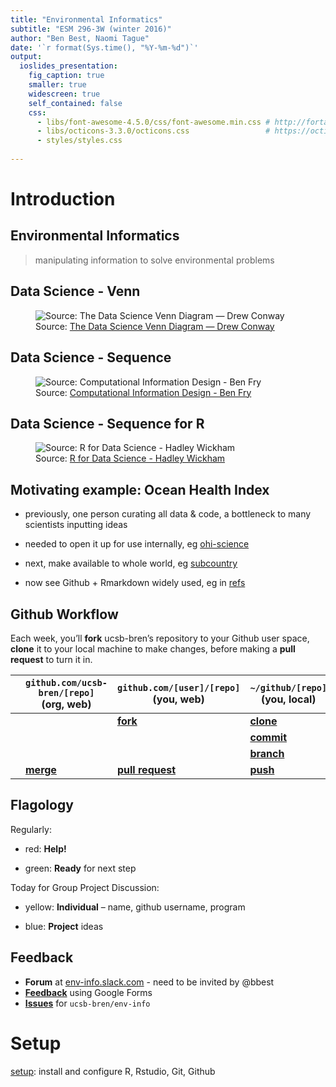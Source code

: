 ```yaml
---
title: "Environmental Informatics"
subtitle: "ESM 296-3W (winter 2016)"
author: "Ben Best, Naomi Tague"
date: '`r format(Sys.time(), "%Y-%m-%d")`'
output:
  ioslides_presentation:
    fig_caption: true
    smaller: true
    widescreen: true
    self_contained: false
    css: 
      - libs/font-awesome-4.5.0/css/font-awesome.min.css # http://fortawesome.github.io/Font-Awesome/icons/
      - libs/octicons-3.3.0/octicons.css                 # https://octicons.github.com/
      - styles/styles.css
    
---
```


# Introduction

## Environmental Informatics

> manipulating information to solve environmental problems

## Data Science - Venn

![Source: [The Data Science Venn Diagram — Drew Conway](http://drewconway.com/zia/2013/3/26/the-data-science-venn-diagram)](img/DataScience_VennDiagram_DrewConway.png)

## Data Science - Sequence

![Source: [Computational Information Design - Ben Fry](http://benfry.com/phd/)](http://i0.wp.com/flowingdata.com/wp-content/uploads/2009/06/all-fields.png?zoom=2&w=960)

## Data Science - Sequence for R

![Source: [R for Data Science - Hadley Wickham](http://r4ds.had.co.nz/intro.html)](img/r4ds_data-science.png)

## Motivating example: Ocean Health Index

- previously, one person curating all data & code, a bottleneck to many scientists inputting ideas

- needed to open it up for use internally, eg [ohi-science](https://github.com/ohi-science)

- next, make available to whole world, eg [subcountry](http://ohi-science.org/subcountry/)

- now see Github + Rmarkdown widely used, eg <span class="octicon octicon-mark-github"></span> in [refs](http://ucsb-bren.github.io/env-info/refs)

## Github Workflow

Each week, you'll **fork** ucsb-bren's repository to your Github user space, **clone** it to your local machine to make changes, before making a **pull request** to turn it in.

|       | <span class="octicon octicon-repo"></span> `github.com/ucsb-bren/[repo]` <br> (org, web)  | <span class="octicon octicon-repo"></span> `github.com/[user]/[repo]` <br> (you, web) | <span class="octicon octicon-repo"></span> `~/github/[repo]` <br> (you, local) |
|-------|-----------------------------------------------|--------------------------------------------|---------------------------------------|
| <span class="octicon octicon-arrow-right"></span> | | <span class="octicon octicon-arrow-right"></span> [**fork**](https://help.github.com/articles/fork-a-repo) <span class="mega-octicon octicon-repo-forked"></span> | <span class="octicon octicon-arrow-right"></span> [**clone**](https://help.github.com/articles/fetching-a-remote) <span class="mega-octicon octicon-cloud-download"></span> |
| <span class="octicon octicon-arrow-down"></span> | | | <span class="octicon octicon-arrow-down"></span> [**commit**](http://git-scm.com/docs/git-commit) <span class="mega-octicon octicon-git-commit"></span> |
| <span class="octicon octicon-arrow-down"></span> | | | <span class="octicon octicon-arrow-down"></span> [**branch**](https://help.github.com/articles/creating-and-deleting-branches-within-your-repository/) <span class="mega-octicon octicon-git-branch"></span> |
| <span class="octicon octicon-arrow-left"></span> | [**merge**](https://help.github.com/articles/merging-a-pull-request) <span class="mega-octicon octicon-git-merge"></span> | <span class="octicon octicon-arrow-left"></span> [**pull request**](https://help.github.com/articles/creating-a-pull-request/) <span class="mega-octicon octicon-git-pull-request"></span> | <span class="octicon octicon-arrow-left"></span> [**push**](https://help.github.com/articles/pushing-to-a-remote/) <span class="mega-octicon octicon-cloud-upload"></span> |

## Flagology

Regularly:

- <span class="red2">red: **Help!**</span>

- <span class="green2">green: **Ready**</span> for next step

Today for Group Project Discussion:

- <span class="yellow2">yellow: **Individual**</span> -- name, github username, program

- <span class="blue2">blue: **Project**</span> ideas

## Feedback

- **Forum** at [env-info.slack.com](https://env-info.slack.com) - need to be invited by @bbest
- [**Feedback**](https://goo.gl/forms/mIeOu7Xoaw) using Google Forms
- [**Issues**](https://github.com/ucsb-bren/env-info/issues) for `ucsb-bren/env-info`

# Setup

[setup](../setup.html): install and configure R, Rstudio, Git, Github

